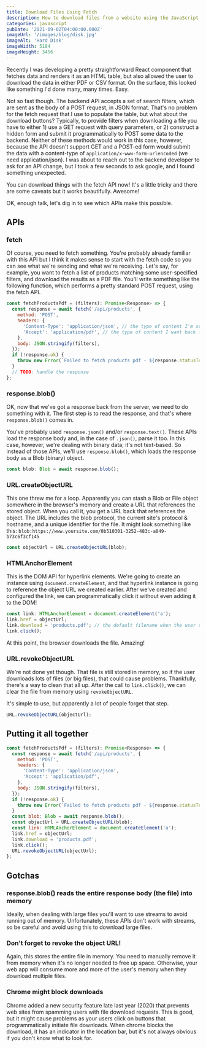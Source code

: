 ```yaml
---
title: Download Files Using Fetch
description: How to download files from a website using the JavaScript fetch API
categories: javascript
pubDate: '2021-09-02T04:00:00.000Z'
imageUrl: '/images/blog/disk.jpg'
imageAlt: 'Hard Disk'
imageWidth: 5184
imageHeight: 3456
---
```


Recently I was developing a pretty straightforward React component that fetches
data and renders it as an HTML table, but also allowed the user to download the
data in either PDF or CSV format. On the surface, this looked like something I'd
done many, many times. Easy.

Not so fast though. The backend API accepts a set of search filters, which are
sent as the body of a POST request, in JSON format. That's no problem for the
fetch request that I use to populate the table, but what about the download
buttons? Typically, to provide filters when downloading a file you have to
either 1) use a GET request with query parameters, or 2) construct a hidden form
and submit it programmatically to POST some data to the backend. Neither of
these methods would work in this case, however, because the API doesn't support
GET and a POST-ed form would submit the data with a content-type of
`application/x-www-form-urlencoded` (we need application/json). I was about to
reach out to the backend developer to ask for an API change, but I took a few
seconds to ask google, and I found something unexpected.

You can download things with the fetch API now! It's a little tricky and there
are some caveats but it works beautifully. Awesome!

OK, enough talk, let's dig in to see which APIs make this possible.

## APIs

### fetch

Of course, you need to fetch something. You're probably already familiar with
this API but I think it makes sense to start with the fetch code so you can see
what we're sending and what we're receiving. Let's say, for example, you want to
fetch a list of products matching some user-specified filters, and download the
results as a PDF file. You'll write something like the following function, which
performs a pretty standard POST request, using the fetch API.

```js
const fetchProductsPdf = (filters): Promise<Response> => {
  const response = await fetch('/api/products', {
    method: 'POST',
    headers: {
      'Content-Type': 'application/json', // the type of content I'm sending
      'Accept': 'application/pdf', // the type of content I want back from the server
    },
    body: JSON.stringify(filters),
  });
  if (!response.ok) {
    throw new Error(`Failed to fetch products pdf - ${response.statusText}`);
  }
  // TODO: handle the response
};
```

### response.blob()

OK, now that we've got a response back from the server, we need to do something
with it. The first step is to read the response, and that's where
`response.blob()` comes in.

You've probably used `response.json()` and/or `response.text()`. These APIs load
the response body and, in the case of `.json()`, parse it too. In this case,
however, we're dealing with binary data; it's not text-based. So instead of
those APIs, we'll use `response.blob()`, which loads the response body as a Blob
(binary) object.

```js
const blob: Blob = await response.blob();
```

### URL.createObjectURL

This one threw me for a loop. Apparently you can stash a Blob or File object
somewhere in the browser's memory and create a URL that references the stored
object. When you call it, you get a URL back that references the object. The URL
includes the blob protocol, the current site's protocol & hostname, and a unique
identifier for the file. It might look something like this:
`blob:https://www.yoursite.com/0b510301-3252-483c-a049-b73c6f3cf145`

```js
const objectUrl = URL.createObjectURL(blob);
```

### HTMLAnchorElement

This is the DOM API for hyperlink elements. We're going to create an instance
using `document.createElement`, and that hyperlink instance is going to
reference the object URL we created earlier. After we've created and configured
the link, we can programmatically click it without even adding it to the DOM!

```js
const link: HTMLAnchorElement = document.createElement('a');
link.href = objectUrl;
link.download = 'products.pdf'; // the default filename when the user saves the file
link.click();
```

At this point, the browser downloads the file. Amazing!

### URL.revokeObjectURL

We're not done yet though. That file is still stored in memory, so if the user
downloads lots of files (or big files), that could cause problems. Thankfully,
there's a way to clean that all up. After the call to `link.click()`, we can
clear the file from memory using `revokeObjectURL`.

It's simple to use, but apparently a lot of people forget that step.

```js
URL.revokeObjectURL(objectUrl);
```

## Putting it all together

```js
const fetchProductsPdf = (filters): Promise<Response> => {
  const response = await fetch('/api/products', {
    method: 'POST',
    headers: {
      'Content-Type': 'application/json',
      'Accept': 'application/pdf',
    },
    body: JSON.stringify(filters),
  });
  if (!response.ok) {
    throw new Error(`Failed to fetch products pdf - ${response.statusText}`);
  }
  const blob: Blob = await response.blob();
  const objectUrl = URL.createObjectURL(blob);
  const link: HTMLAnchorElement = document.createElement('a');
  link.href = objectUrl;
  link.download = 'products.pdf';
  link.click();
  URL.revokeObjectURL(objectUrl);
};
```

## Gotchas

### response.blob() reads the entire response body (the file) into memory

Ideally, when dealing with large files you'll want to use streams to avoid
running out of memory. Unfortunately, these APIs don't work with streams, so be
careful and avoid using this to download large files.

### Don't forget to revoke the object URL!

Again, this stores the entire file in memory. You need to manually remove it
from memory when it's no longer needed to free up space. Otherwise, your web app
will consume more and more of the user's memory when they download multiple
files.

### Chrome might block downloads

Chrome added a new security feature late last year (2020) that prevents web
sites from spamming users with file download requests. This is good, but it
might cause problems as your users click on buttons that programmatically
initiate file downloads. When chrome blocks the download, it has an indicator in
the location bar, but it's not always obvious if you don't know what to look
for.
